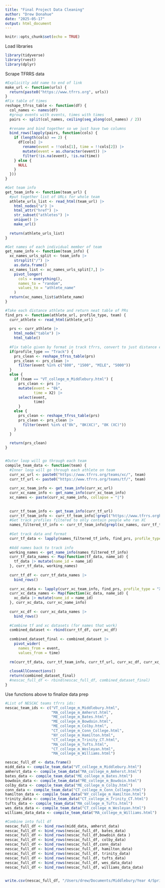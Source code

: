 ```yaml
---
title: "Final Project Data Cleaning"
author: "Drew Donahue"
date: "2025-05-17"
output: html_document
---
```


```r
knitr::opts_chunk$set(echo = TRUE)
```


Load libraries
```r
library(tidyverse)
library(rvest)
library(dplyr)
```

Scrape TFRRS data
```r
#Explicitly add name to end of link
make_url <- function(urls) {
  return(paste0("https://www.tfrrs.org", urls))
}
#Fix table of times
reshape_tfrss_table <- function(df) {
  col_names <- names(df)
  #group events with events, times with times
  pairs <- split(col_names, ceiling(seq_along(col_names) / 2))
  
  #rename and bind together so we just have two columns
  bind_rows(lapply(pairs, function(cols) {
    if (length(cols) == 2) {
      df[cols] |>
        rename(event = !!cols[1], time = !!cols[2]) |>
        mutate(event = as.character(event)) |> 
        filter(!is.na(event), !is.na(time))
    } else {
      NULL
    }
  }))
}

#Get team info
get_team_info <- function(team_url) { 
  #put together list of URLs for whole team
  athlete_urls_list <- read_html(team_url) |> 
    html_nodes("a") |> 
    html_attr("href") |> 
    str_subset("athletes") |> 
    unique() |>  
    make_url()
  
  return(athlete_urls_list)
}

#Get names of each individual member of team
get_name_info <- function(team_info) {
  xc_names_urls_split <- team_info |> 
    strsplit("/") |> 
    as.data.frame()
  xc_names_list <- xc_names_urls_split[7,] |> 
    pivot_longer(
      cols = everything(),
      names_to = "random",
      values_to = "athlete_name"
    )
  return(xc_names_list$athlete_name)
}

#Take each distance athlete and return neat table of PRs
find_prs <- function(athlete_url, profile_type, team) { 
  curr_athlete <- read_html(athlete_url)
  
  prs <- curr_athlete |> 
    html_node("table") |> 
    html_table()
  
  #Fix table given by format in track tfrrs, convert to just distance events with times
  if(profile_type == "Track") { 
    prs_clean <- reshape_tfrss_table(prs)
    prs_clean <- prs_clean |> 
      filter(event %in% c("800", "1500", "MILE", "5000"))  
  } 
  else { 
    if (team == "VT_college_m_Middlebury.html") { 
      prs_clean <- prs |> 
      mutate(event = "8k", 
             time = X2) |> 
      select(event, 
             time)
      }
    else { 
      prs_clean <- reshape_tfrss_table(prs)
      prs_clean <- prs_clean |> 
        filter(event %in% c("8k", "8K(XC)", "8K (XC)"))
    }
  }
  
  return(prs_clean)
}


#Outer loop will go through each team
compile_team_data <- function(team) {
  #Inner loop will go through each athlete on team
  curr_xc_url <- paste0("https://www.tfrrs.org/teams/xc/", team)
  curr_tf_url <- paste0("https://www.tfrrs.org/teams/tf/", team)
  
  curr_xc_team_info <- get_team_info(curr_xc_url)
  curr_xc_name_info <- get_name_info(curr_xc_team_info)
  xc_names <- paste(curr_xc_name_info, collapse = "|")
  
  
  curr_tf_team_info <- get_team_info(curr_tf_url)
  curr_tf_team_info <- curr_tf_team_info[!grepl("https://www.tfrrs.orghttps://www.tfrrs.org/athletes/", curr_tf_team_info)]
  #Get track profiles filtered to only contain people who ran XC
  names_filtered_tf_info <- curr_tf_team_info[grepl(xc_names, curr_tf_team_info)]
  
  #Get track data and format
  curr_tf_data <- lapply(names_filtered_tf_info, find_prs, profile_type = "Track", team = team)
  
  #Add names back to track info
  working_names <- get_name_info(names_filtered_tf_info)
  curr_tf_data_names <- Map(function(tf_data, name_id) { 
    tf_data |> mutate(name_id = name_id)
  }, curr_tf_data, working_names)
  
  curr_tf_df <- curr_tf_data_names |> 
    bind_rows()
  
  curr_xc_data <- lapply(curr_xc_team_info, find_prs, profile_type = "XC", team = team)
  curr_xc_data_names <- Map(function(xc_data, name_id) { 
    xc_data |> mutate(name_id = name_id)
  }, curr_xc_data, curr_xc_name_info)
  
  curr_xc_df <- curr_xc_data_names |> 
    bind_rows()
  
  #Combine tf and xc datasets (for names that work)
  combined_dataset <- rbind(curr_tf_df, curr_xc_df)
  
  combined_dataset_final <- combined_dataset |> 
    pivot_wider(
      names_from = event, 
      values_from = time)
  
  rm(curr_tf_data, curr_tf_team_info, curr_tf_url, curr_xc_df, curr_xc_name_info, curr_xc_team_info, curr_xc_url, names_filtered_tf_info, working_names, xc_names)
  
  closeAllConnections()
  return(combined_dataset_final)
  #nescac_full_df <- rbind(nescac_full_df, combined_dataset_final)
}

```


Use functions above to finalize data prep
```r
#List of NESCAC teams tfrrs ids:
nescac_team_ids <- c("VT_college_m_Middlebury.html", 
                     "MA_college_m_Amherst.html",
                     "ME_college_m_Bates.html", 
                     "ME_college_m_Bowdoin.html", 
                     "ME_college_m_Colby.html",
                     "CT_college_m_Conn_College.html", 
                     "NY_college_m_Hamilton.html", 
                     "CT_college_m_Trinity_CT.html", 
                     "MA_college_m_Tufts.html", 
                     "CT_college_m_Wesleyan.html", 
                     "MA_college_m_Williams.html")

nescac_full_df <- data.frame()
midd_data <- compile_team_data("VT_college_m_Middlebury.html")
amherst_data <- compile_team_data("MA_college_m_Amherst.html")
bates_data <- compile_team_data("ME_college_m_Bates.html")
bowdoin_data <- compile_team_data("ME_college_m_Bowdoin.html")
colby_data <- compile_team_data("ME_college_m_Colby.html")
conn_data <- compile_team_data("CT_college_m_Conn_College.html")
hamilton_data <- compile_team_data("NY_college_m_Hamilton.html")
trinity_data <- compile_team_data("CT_college_m_Trinity_CT.html")
tufts_data <- compile_team_data("MA_college_m_Tufts.html")
wes_data_data <- compile_team_data("CT_college_m_Wesleyan.html")
williams_data_data <- compile_team_data("MA_college_m_Williams.html")

#Combine into full df
nescac_full_df <- bind_rows(midd_data, amherst_data)
nescac_full_df <- bind_rows(nescac_full_df, bates_data)
nescac_full_df <- bind_rows(nescac_full_df,bowdoin_data )
nescac_full_df <- bind_rows(nescac_full_df, colby_data)
nescac_full_df <- bind_rows(nescac_full_df,conn_data)
nescac_full_df <- bind_rows(nescac_full_df, hamilton_data)
nescac_full_df <- bind_rows(nescac_full_df, trinity_data)
nescac_full_df <- bind_rows(nescac_full_df, tufts_data)
nescac_full_df <- bind_rows(nescac_full_df, wes_data_data)
nescac_full_df <- bind_rows(nescac_full_df, williams_data_data)

                            
write.csv(nescac_full_df, "/Users/drew/Documents/Middlebury/Year 4/Spring/Stat Learning/Final Project/xc_data.csv")
  
```